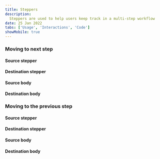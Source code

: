 ```yaml
---
title: Steppers
description:
  Steppers are used to help users keep track in a multi-step workflow
date: 25 Jan 2022
tabs: ['Usage', 'Interactions', 'Code']
showMobile: true
---
```


### Moving to next step

#### Source stepper

#### Destination stepper

#### Source body

#### Destination body

### Moving to the previous step

#### Source stepper

#### Destination stepper

#### Source body

#### Destination body
